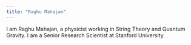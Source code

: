 ```yaml
---
title: "Raghu Mahajan"
---
```


I am Raghu Mahajan, a physicist working in String Theory and Quantum Gravity. I am a Senior Research Scientist at Stanford University.
